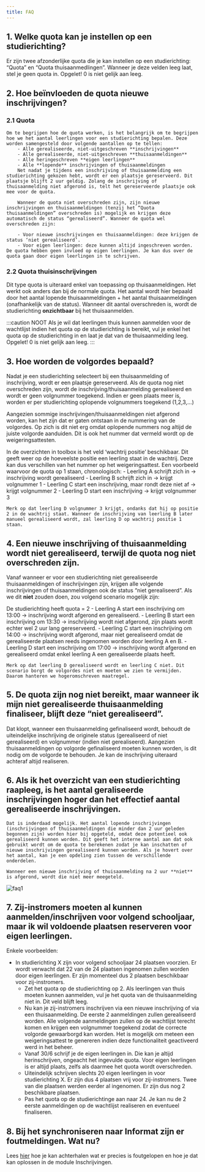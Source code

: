 ```yaml
---
title: FAQ
---
```


## 1. Welke quota kan je instellen op een studierichting?

Er zijn twee afzonderlijke quota die je kan instellen op een studierichting: “Quota” en “Quota thuisaanmedlingen”. Wanneer je deze velden leeg laat, stel je geen quota in. Opgelet! 0 is niet gelijk aan leeg.

## 2. Hoe beïnvloeden de quota nieuwe inschrijvingen?
### 2.1 Quota
    Om te begrijpen hoe de quota werken, is het belangrijk om te begrijpen hoe we het aantal leerlingen voor een studierichting bepalen. Deze worden samengesteld door volgende aantallen op te tellen:
        - Alle gerealiseerde, niet-uitgeschreven **inschrijvingen**
        - Alle gerealiseerde, niet-uitgeschreven **thuisaanmeldingen**
        - Alle heringeschreven **eigen leerlingen**
        - Alle **lopende** inschrijvingen of thuisaanmeldingen
        Net nadat je tijdens een inschrijving of thuisaanmelding een studierichting gekozen hebt, wordt er een plaatsje gereserveerd. Dit plaatsje blijft 2 uur geldig. Zolang de inschrijving of thuisaanmelding niet afgerond is, telt het gereserveerde plaatsje ook mee voor de quota.
        
        Wanneer de quota niet overschreden zijn, zijn nieuwe inschrijvingen en thuisaanmeldingen (tenzij het “Quota thuisaanmeldingen” overschreden is) mogelijk en krijgen deze automatisch de status “gerealiseerd”. Wanneer de quota wel overschreden zijn:
        
        - Voor nieuwe inschrijvingen en thuisaanmeldingen: deze krijgen de status ‘niet gerealiseerd’.
        - Voor eigen leerlingen: deze kunnen altijd ingeschreven worden. De quota hebben geen invloed op eigen leerlingen. Je kan dus over de quota gaan door eigen leerlingen in te schrijven.

### 2.2 Quota thuisinschrijvingen
Dit type quota is uiteraard enkel van toepassing op thuisaanmeldingen. Het werkt ook anders dan bij de normale quota. Het aantal wordt hier bepaald door het aantal lopende thuisaanmeldingen + het aantal thuisaanmeldingen (onafhankelijk van de status). Wanneer dit aantal overschreden is, wordt de studierichting **onzichtbaar** bij het thuisaanmelden. 

:::caution NOOT
Als je wil dat leerlingen thuis kunnen aanmelden voor de wachtlijst indien het quota op de studierichting is bereikt, vul je enkel het quota op de studierichting in en laat je dat van de thuisaanmelding leeg. Opgelet! 0 is niet gelijk aan leeg.
:::

## 3. Hoe worden de volgordes bepaald?
Nadat je een studierichting selecteert bij een thuisaanmelding of inschrijving, wordt er een plaatsje gereserveerd. Als de quota nog niet overschreden zijn, wordt de inschrijving/thuisaanmelding gerealiseerd en wordt er geen volgnummer toegekend. Indien er geen plaats meer is, worden er per studierichting oplopende volgnummers toegekend (1,2,3,…)

Aangezien sommige inschrijvingen/thuisaanmeldingen niet afgerond worden, kan het zijn dat er gaten ontstaan in de nummering van de volgordes. Op zich is dit niet erg omdat oplopende nummers nog altijd de juiste volgorde aanduiden. Dit is ook het nummer dat vermeld wordt op de weigeringsattesten.

In de overzichten in toolbox is het veld ‘wachtrij positie’ beschikbaar. Dit geeft weer op de hoeveelste positie een leerling staat in de wachtrij. Deze kan dus verschillen van het nummer op het weigeringsattest. Een voorbeeld waarvoor de quota op 1 staan, chronologisch:
    - Leerling A schrijft zich in → inschrijving wordt gerealiseerd
    - Leerling B schrijft zich in → krijgt volgnummer 1
    - Leerling C start een inschrijving, maar rondt deze niet af → krijgt volgnummer 2
    - Leerling D start een inschrijving → krijgt volgnummer 3
    
    Merk op dat leerling D volgnummer 3 krijgt, ondanks dat hij op positie 2 in de wachtrij staat. Wanneer de inschrijving van leerling B later manueel gerealiseerd wordt, zal leerling D op wachtrij positie 1 staan.
    
## 4. Een nieuwe inschrijving of thuisaanmelding wordt niet gerealiseerd, terwijl de quota nog niet overschreden zijn.
Vanaf wanneer er voor een studierichting niet gerealiseerde thuisaanmeldingen of inschrijvingen zijn, krijgen alle volgende inschrijvingen of thuisaanmeldingen ook de status “niet gerealiseerd”. Als we dit **niet** zouden doen, zou volgend scenario mogelijk zijn:

De studierichting heeft quota = 2
    - Leerling A start een inschrijving om 13:00 → inschrijving wordt afgerond en gerealiseerd.
    - Leerling B start een inschrijving om 13:30 → inschrijving wordt niet afgerond, zijn plaats wordt echter wel 2 uur lang gereserveerd.
    - Leerling C start een inschrijving om 14:00 → inschrijving wordt afgerond, maar niet gerealiseerd omdat de gerealiseerde plaatsen reeds ingenomen worden door leerling A en B.
    - Leerling D start een inschrijving om 17:00 → inschrijving wordt afgerond en gerealiseerd omdat enkel leerling A een gerealiseerde plaats heeft.
    
    Merk op dat leerling D gerealiseerd wordt en leerling C niet. Dit scenario borgt de volgordes niet en moeten we zien te vermijden. Daarom hanteren we hogeromschreven maatregel.
    
## 5. De quota zijn nog niet bereikt, maar wanneer ik mijn niet gerealiseerde thuisaanmelding finaliseer, blijft deze “niet gerealiseerd”.
Dat klopt, wanneer een thuisaanmelding gefinaliseerd wordt, behoudt de uiteindelijke inschrijving de originele status (gerealiseerd of niet gerealiseerd) en volgnummer (indien niet gerealiseerd). Aangezien thuisaanmeldingen op volgorde gefinaliseerd moeten kunnen worden, is dit nodig om de volgorde te behouden. Je kan de inschrijving uiteraard achteraf altijd realiseren.

## 6. Als ik het overzicht van een studierichting raapleeg, is het aantal geraliseerde inschrijvingen hoger dan het effectief aantal gerealiseerde inschrijvingen.
    
    Dat is inderdaad mogelijk. Het aantal lopende inschrijvingen (inschrijvingen of thuisaanmeldingen die minder dan 2 uur geleden begonnen zijn) worden hier bij opgeteld, omdat deze potentieel ook gerealiseerd kunnen worden. Dit geeft het interne aantal aan dat ook gebruikt wordt om de quota te berekenen zodat je kan inschatten of nieuwe inschrijvingen gerealiseerd kunnen worden. Als je hovert over het aantal, kan je een opdeling zien tussen de verschillende onderdelen.

    Wanneer een nieuwe inschrijving of thuisaanmelding na 2 uur **niet** is afgerond, wordt die niet meer meegeteld.

![faq1](./faq1.png)

## 7. Zij-instromers moeten al kunnen aanmelden/inschrijven voor volgend schooljaar, maar ik wil voldoende plaatsen reserveren voor eigen leerlingen. 

Enkele voorbeelden:
- In studierichting X zijn voor volgend schooljaar 24 plaatsen voorzien. Er wordt verwacht dat 22 van de 24 plaatsen ingenomen zullen worden door eigen leerlingen. Er zijn momenteel dus 2 plaatsen beschikbaar voor zij-instromers. 
    - Zet het quota op de studierichting op 2. Als leerlingen van thuis moeten kunnen aanmelden, vul je het quota van de thuisaanmelding niet in. Dit veld blijft leeg. 
    - Nu kan je zij-instromers inschrijven via een nieuwe inschrijving of via een thuisaanmelding. De eerste 2 aanmeldingen zullen gerealiseerd worden. Alle volgende aanmeldingen zullen op de wachtlijst terecht komen en krijgen een volgnummer toegekend zodat de correcte volgorde gewaarborgd kan worden. Het is mogelijk om meteen een weigeringsattest te genereren indien deze functionaliteit geactiveerd werd in het beheer. 
    - Vanaf 30/6 schrijf je de eigen leerlingen in. Die kan je altijd herinschrijven, ongeacht het ingevulde quota. Voor eigen leerlingen is er altijd plaats, zelfs als daarmee het quota wordt overschreden. 
    - Uiteindelijk schrijven slechts 20 eigen leerlingen in voor studierichting X. Er zijn dus 4 plaatsen vrij voor zij-instromers. Twee van die plaatsen werden eerder al ingenomen. Er zijn dus nog 2 beschikbare plaatsen. 
    - Pas het quota op de studierichtinge aan naar 24. Je kan nu de 2 eerste aanmeldingen op de wachtlijst realiseren en eventueel finaliseren. 


## 8. Bij het synchroniseren naar Informat zijn er foutmeldingen. Wat nu?

Lees [hier](/inschrijvingen/importeren_informat/#foutmelding-bij-importeren-informat) hoe je kan achterhalen wat er precies is foutgelopen en hoe je dat kan oplossen in de module Inschrijvingen. 


